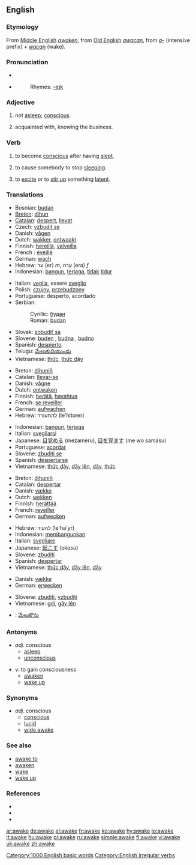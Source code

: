 ==English==
===Etymology===
From [[Middle English]] ''[[awaken]]'', from [[Old English]] ''[[awacan]]'', from ''[[a-]]'' (intensive prefix) + ''[[wacan]]'' (wake).

===Pronunciation===
* {{IPA|/ə'weɪk/}}
* {{audio|en-us-awake.ogg|Audio (US)}}
*: Rhymes: [[Rhymes:English:-eɪk|-eɪk]]

===Adjective===
{{en-adj}}
# not [[asleep]]; [[conscious]].
# {{vulgar}} acquainted with, knowing the business.

===Verb===
{{en-verb|awakes|awaking|'''[[awoke]]''' ''or'' '''[[awaked]]'''|'''[[awoken]]''' ''or'' '''[[awaked]]'''}}
# {{intransitive}} to become [[conscious]] after having [[sleep|slept]].
# {{transitive}} to cause somebody to stop [[sleep|sleeping]].
# {{transitive}} to [[excite]] or to [[stir up]] something [[latent]].

===Translations===
{{trans-top|''adj.'' conscious}}
*Bosnian: [[budan#Bosnian|budan]] {{m}}
*[[Breton]]: [[dihun]]
*[[Catalan]]: [[despert]], [[llevat]]
*Czech: [[vzbudit se]]
*Danish: [[vågen]]
*Dutch: [[wakker]], [[ontwaakt]]
*Finnish: [[hereillä]], [[valveilla]]
*French : [[éveillé]]
*German: [[wach]]
*Hebrew: ער (er) ''m'', ערה (era) ''f''
*Indonesian: [[bangun]], [[jaga|terjaga]], [[tidak]] [[tidur]]
{{trans-mid}}
*Italian: [[veglia]], essere [[sveglio]]
*Polish: [[czujny]], [[przebudzony]]
*Portuguese: desperto, acordado
*Serbian:
*:Cyrillic: [[будан#Serbian|будан]] {{m}}
*:Roman: [[budan#Serbian|budan]] {{m}}
*Slovak: [[zobudiť sa]]
*Slovene: [[buden]] {{m}}, [[budna]] {{f}}, [[budno]] {{n}}
*Spanish: [[despierto]]
*Telugu: [[మేలుకునియుండు]]
*Vietnamese: [[thức]], [[thức dậy]]
{{trans-bottom}}

{{trans-top|''v.'' to gain consciousness}}
*Breton: [[dihuniñ]]
*Catalan: [[llevar-se]]
*Danish: [[vågne]]
*Dutch: [[ontwaken]]
*Finnish: [[herätä]], [[havahtua]]
*French: [[se reveiller]]
*German: [[aufwachen]]
*Hebrew: להתעורר (le'hitorer)
{{trans-mid}}
*Indonesian: [[bangun]], [[jaga|terjaga]]
*Italian: [[svegliarsi]]
*Japanese: [[目覚める]] (mezameru), [[目を覚ます]] (me wo samasu)
*Portuguese: [[acordar]]
*Slovene: [[zbuditi se]]
*Spanish: [[despertarse]]
*Vietnamese: [[thức dậy]], [[dậy lên]], [[dậy]], [[thức]]
{{trans-bottom}}

{{trans-top|''v.'' to cause someone to stop sleeping}}
*Breton: [[dihuniñ]]
*Catalan: [[despertar]]
*Danish: [[vække]]
*Dutch: [[wekken]]
*Finnish: [[herättää]]
*French: [[reveiller]]
*German: [[aufwecken]]
{{trans-mid}}
*Hebrew: להעיר (le'ha'yr)
*Indonesian: [[bangun|membangunkan]]
*Italian: [[svegliare]]
*Japanese: [[起こす]] (okosu)
*Slovene: [[zbuditi]]
*Spanish: [[despertar]]
*Vietnamese: [[thức dậy]], [[dậy lên]], [[dậy]]
{{trans-bottom}}

{{trans-top|''v.'' to excite something latent}}
*Danish: [[vække]]
*German: [[erwecken]]
{{trans-mid}}
*Slovene: [[zbuditi]], [[vzbuditi]]
*Vietnamese: [[gợi]], [[gây lên]]
{{trans-bottom}}

{{trans-top|''v''. (to be checked)}}
{{checktrans}}
*{{ttbc|Telugu}}: [[మేలుకొను]]
{{trans-bottom}}

===Antonyms===
* ''adj.'' conscious
** [[asleep]]
** [[unconscious]]

* ''v.'' to gain consciousness
** [[awaken]]
** [[wake up]]

===Synonyms===
* ''adj.'' conscious
** [[conscious]]
** [[lucid]]
** [[wide awake]]

===See also===
* [[awake to]]
* [[awaken]]
* [[wake]]
* [[wake up]]

===References===
* {{R:American Heritage 2000|awake}}
* {{R:Dictionary.com|awake}}
* {{R:WordNet 2003|awake}}
{{R:Century 1911}}
{{R:Webster 1913}}

[[Category:1000 English basic words]]
[[Category:English irregular verbs]]

[[ar:awake]]
[[de:awake]]
[[el:awake]]
[[fr:awake]]
[[ko:awake]]
[[hy:awake]]
[[io:awake]]
[[it:awake]]
[[hu:awake]]
[[pl:awake]]
[[ru:awake]]
[[simple:awake]]
[[fi:awake]]
[[vi:awake]]
[[uk:awake]]
[[zh:awake]]